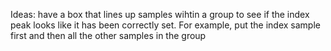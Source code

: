 Ideas: have a box that lines up samples wihtin a group to see if the index peak looks like it has been correctly set. For example, put the index sample first and then all the other samples in the group
